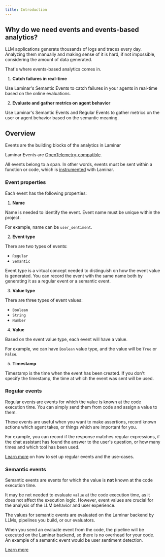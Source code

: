 ```yaml
---
title: Introduction
---
```


## Why do we need events and events-based analytics?

LLM applications generate thousands of logs and traces every day.
Analyzing them manually and making sense of it is hard, if not impossible, considering the amount of data generated.

That's where events-based analytics comes in.

1. **Catch failures in real-time**

Use Laminar's Semantic Events to catch failures in your agents in real-time based on the online evaluations.

2. **Evaluate and gather metrics on agent behavior**

Use Laminar's Semantic Events and Regular Events to gather metrics on the user or agent behavior based on the semantic meaning.

## Overview

Events are the building blocks of the analytics in Laminar

Laminar Events are [OpenTelemetry-compatible](/events/otel).

All events belong to a span. In other words, events must be sent within a function or code, which is [instrumented](/tracing/configuration) with Laminar.

### Event properties

Each event has the following properties:
1. **Name**

Name is needed to identify the event. Event name must be unique within the project.

For example, name can be `user_sentiment`.

2. **Event type**

There are two types of events:
- `Regular`
- `Semantic`

Event type is a virtual concept needed to distinguish on how the event value is generated.
You can record the event with the same name both by generating it as a regular event or a semantic event.

3. **Value type**

There are three types of event values:
- `Boolean`
- `String`
- `Number`

4. **Value**

Based on the event value type, each event will have a value.

For example, we can have `Boolean` value type, and the value will be `True` or `False`.

5. **Timestamp**

Timestamp is the time when the event has been created.
If you don't specify the timestamp, the time at which the event was sent will be used.

### Regular events

Regular events are events for which the value is known at the code execution time.
You can simply send them from code and assign a value to them.

These events are useful when you want to make assertions, record known actions which agent takes, or things which are important for you.

For example, you can record if the response matches regular expressions, if the chat assistant has found the answer to the user's question, or how many times and which tool has been used.

[Learn more](/events/regular-events) on how to set up regular events and the use-cases.

### Semantic events

Semantic events are events for which the value is **not** known at the code execution time.

It may be not needed to evaluate `value` at the code execution time, as it does not affect the execution logic.
However, event values are crucial for the analysis of the LLM behavior and user experience.

The values for semantic events are evaluated on the Laminar backend by LLMs, pipelines you build, or our evaluators.

When you send an evaluate event from the code, the pipeline will be executed on the Laminar backend,
so there is no overhead for your code.
An example of a semantic event would be user sentiment detection.

[Learn more](/events/semantic-events)
